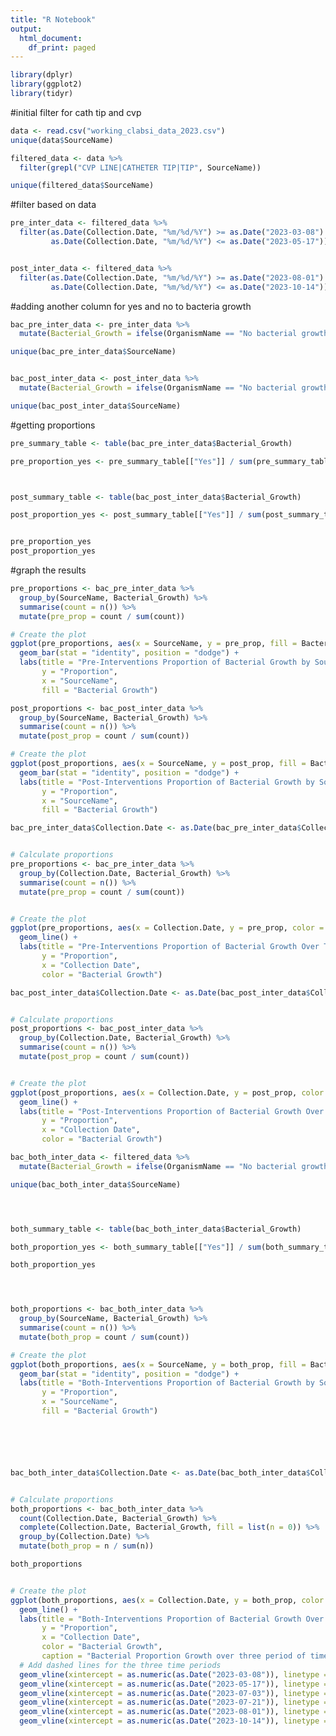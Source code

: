 ```yaml
---
title: "R Notebook"
output:
  html_document:
    df_print: paged
---
```


```r
library(dplyr)
library(ggplot2)
library(tidyr)


```


#initial filter for cath tip and cvp
```r
data <- read.csv("working_clabsi_data_2023.csv")
unique(data$SourceName)

filtered_data <- data %>%
  filter(grepl("CVP LINE|CATHETER TIP|TIP", SourceName))

unique(filtered_data$SourceName)

```


#filter based on data
```r

pre_inter_data <- filtered_data %>%
  filter(as.Date(Collection.Date, "%m/%d/%Y") >= as.Date("2023-03-08") &
         as.Date(Collection.Date, "%m/%d/%Y") <= as.Date("2023-05-17"))


post_inter_data <- filtered_data %>%
  filter(as.Date(Collection.Date, "%m/%d/%Y") >= as.Date("2023-08-01") &
         as.Date(Collection.Date, "%m/%d/%Y") <= as.Date("2023-10-14"))

```


#adding another column for yes and no to bacteria growth
```r

bac_pre_inter_data <- pre_inter_data %>%
  mutate(Bacterial_Growth = ifelse(OrganismName == "No bacterial growth", "No", "Yes"))

unique(bac_pre_inter_data$SourceName)


bac_post_inter_data <- post_inter_data %>%
  mutate(Bacterial_Growth = ifelse(OrganismName == "No bacterial growth", "No", "Yes"))

unique(bac_post_inter_data$SourceName)


```


#getting proportions
```r

pre_summary_table <- table(bac_pre_inter_data$Bacterial_Growth)

pre_proportion_yes <- pre_summary_table[["Yes"]] / sum(pre_summary_table)



post_summary_table <- table(bac_post_inter_data$Bacterial_Growth)

post_proportion_yes <- post_summary_table[["Yes"]] / sum(post_summary_table)


pre_proportion_yes
post_proportion_yes

```


#graph the results
```r
pre_proportions <- bac_pre_inter_data %>%
  group_by(SourceName, Bacterial_Growth) %>%
  summarise(count = n()) %>%
  mutate(pre_prop = count / sum(count))

# Create the plot
ggplot(pre_proportions, aes(x = SourceName, y = pre_prop, fill = Bacterial_Growth)) +
  geom_bar(stat = "identity", position = "dodge") +
  labs(title = "Pre-Interventions Proportion of Bacterial Growth by SourceName",
       y = "Proportion",
       x = "SourceName",
       fill = "Bacterial Growth")


```


```r
post_proportions <- bac_post_inter_data %>%
  group_by(SourceName, Bacterial_Growth) %>%
  summarise(count = n()) %>%
  mutate(post_prop = count / sum(count))

# Create the plot
ggplot(post_proportions, aes(x = SourceName, y = post_prop, fill = Bacterial_Growth)) +
  geom_bar(stat = "identity", position = "dodge") +
  labs(title = "Post-Interventions Proportion of Bacterial Growth by SourceName",
       y = "Proportion",
       x = "SourceName",
       fill = "Bacterial Growth")


```



```r
bac_pre_inter_data$Collection.Date <- as.Date(bac_pre_inter_data$Collection.Date, format = "%m/%d/%Y")


# Calculate proportions
pre_proportions <- bac_pre_inter_data %>%
  group_by(Collection.Date, Bacterial_Growth) %>%
  summarise(count = n()) %>%
  mutate(pre_prop = count / sum(count))


# Create the plot
ggplot(pre_proportions, aes(x = Collection.Date, y = pre_prop, color = Bacterial_Growth)) +
  geom_line() +
  labs(title = "Pre-Interventions Proportion of Bacterial Growth Over Time",
       y = "Proportion",
       x = "Collection Date",
       color = "Bacterial Growth")

```



```r
bac_post_inter_data$Collection.Date <- as.Date(bac_post_inter_data$Collection.Date, format = "%m/%d/%Y")


# Calculate proportions
post_proportions <- bac_post_inter_data %>%
  group_by(Collection.Date, Bacterial_Growth) %>%
  summarise(count = n()) %>%
  mutate(post_prop = count / sum(count))


# Create the plot
ggplot(post_proportions, aes(x = Collection.Date, y = post_prop, color = Bacterial_Growth)) +
  geom_line() +
  labs(title = "Post-Interventions Proportion of Bacterial Growth Over Time",
       y = "Proportion",
       x = "Collection Date",
       color = "Bacterial Growth")

```




```r
bac_both_inter_data <- filtered_data %>%
  mutate(Bacterial_Growth = ifelse(OrganismName == "No bacterial growth", "No", "Yes"))

unique(bac_both_inter_data$SourceName)




both_summary_table <- table(bac_both_inter_data$Bacterial_Growth)

both_proportion_yes <- both_summary_table[["Yes"]] / sum(both_summary_table)

both_proportion_yes




both_proportions <- bac_both_inter_data %>%
  group_by(SourceName, Bacterial_Growth) %>%
  summarise(count = n()) %>%
  mutate(both_prop = count / sum(count))

# Create the plot
ggplot(both_proportions, aes(x = SourceName, y = both_prop, fill = Bacterial_Growth)) +
  geom_bar(stat = "identity", position = "dodge") +
  labs(title = "Both-Interventions Proportion of Bacterial Growth by SourceName",
       y = "Proportion",
       x = "SourceName",
       fill = "Bacterial Growth")






bac_both_inter_data$Collection.Date <- as.Date(bac_both_inter_data$Collection.Date, format = "%m/%d/%Y")


# Calculate proportions
both_proportions <- bac_both_inter_data %>%
  count(Collection.Date, Bacterial_Growth) %>%
  complete(Collection.Date, Bacterial_Growth, fill = list(n = 0)) %>%
  group_by(Collection.Date) %>%
  mutate(both_prop = n / sum(n))

both_proportions


# Create the plot
ggplot(both_proportions, aes(x = Collection.Date, y = both_prop, color = Bacterial_Growth)) +
  geom_line() +
  labs(title = "Both-Interventions Proportion of Bacterial Growth Over Time",
       y = "Proportion",
       x = "Collection Date",
       color = "Bacterial Growth",
       caption = "Bacterial Proportion Growth over three period of time (pre, during, post interverntions") +
  # Add dashed lines for the three time periods
  geom_vline(xintercept = as.numeric(as.Date("2023-03-08")), linetype = "dashed", color = "blue", size = 0.8) +
  geom_vline(xintercept = as.numeric(as.Date("2023-05-17")), linetype = "dashed", color = "blue", size = 0.8) +
  geom_vline(xintercept = as.numeric(as.Date("2023-07-03")), linetype = "dashed", color = "purple", size = 0.8) +
  geom_vline(xintercept = as.numeric(as.Date("2023-07-21")), linetype = "dashed", color = "purple", size = 0.8) +
  geom_vline(xintercept = as.numeric(as.Date("2023-08-01")), linetype = "dashed", color = "black", size = 0.8) +
  geom_vline(xintercept = as.numeric(as.Date("2023-10-14")), linetype = "dashed", color = "black", size = 0.8)





```



























